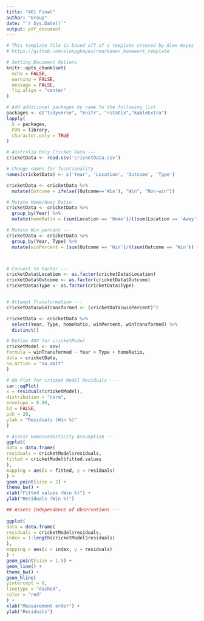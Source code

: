 ---
title: "461 Final"
author: "Group"
date: "`r Sys.Date()`"
output: pdf_document
---

```{r setupFiles, include = FALSE}
# This template file is based off of a template created by Alex Hayes
# https://github.com/alexpghayes/rmarkdown_homework_template

# Setting Document Options
knitr::opts_chunk$set(
  echo = FALSE,
  warning = FALSE,
  message = FALSE,
  fig.align = "center"
)

# Add additional packages by name to the following list
packages <- c("tidyverse", "knitr", "rstatix","kableExtra") 
lapply(
  X = packages,
  FUN = library,
  character.only = TRUE
)

```
```{r dataIN}
# Australia Only Cricket Data ---
cricketData <- read.csv('cricketData.csv')

# Change names for fucntionality
names(cricketData) <- c('Year', 'Location', 'Outcome', 'Type')

cricketData <- cricketData %>%
  mutate(Outcome = ifelse((Outcome=='Win'), "Win", "Non-win"))

# Mutate Home/Away Ratio
cricketData <- cricketData %>%
  group_by(Year) %>%
  mutate(homeRatio = (sum(Location == 'Home')/((sum(Location == 'Away')) + sum(Location == 'Home'))))

# Mutate Win percent ---
cricketData <- cricketData %>%
  group_by(Year, Type) %>%
  mutate(winPercent = (sum(Outcome == 'Win')/((sum(Outcome == 'Win')) + sum(Outcome == 'Non-win'))))



# Convert to Factor ---
cricketData$Location <- as.factor(cricketData$Location)
cricketData$Outcome <- as.factor(cricketData$Outcome)
cricketData$Type <- as.factor(cricketData$Type)


# Attempt Transformation ---
cricketData$winTransformed <- (cricketData$winPercent)^2

cricketData <- cricketData %>%
  select(Year, Type, homeRatio, winPercent, winTransformed) %>%
  distinct()
```

```{r aovFit}
# Define AOV for cricketModel
cricketModel <- aov(
formula = winTransformed ~ Year + Type + homeRatio,
data = cricketData,
na.action = "na.omit"
)

```

```{r gausCheck}
# QQ Plot for cricket Model Residuals ---
car::qqPlot(
x = residuals(cricketModel),
distribution = "norm",
envelope = 0.90,
id = FALSE,
pch = 20,
ylab = "Residuals (Win %)"
)

```


```{r homoSced}
# Assess Homoscedasticity Assumption ---
ggplot(
data = data.frame(
residuals = cricketModel$residuals,
fitted = cricketModel$fitted.values
),
mapping = aes(x = fitted, y = residuals)
) +
geom_point(size = 2) +
theme_bw() +
xlab("Fitted values (Win %)") +
ylab("Residuals (Win %)")


```
```{r indepObs}
## Assess Independence of Observations ---
 
ggplot(
data = data.frame(
residuals = cricketModel$residuals,
index = 1:length(cricketModel$residuals)
),
mapping = aes(x = index, y = residuals)
) +
geom_point(size = 1.5) +
geom_line() +
theme_bw() +
geom_hline(
yintercept = 0,
linetype = "dashed",
color = "red"
) +
xlab("Measurement order") +
ylab("Residuals")


```












```{r codeAppendix, ref.label = knitr::all_labels(), echo = TRUE, eval = FALSE}

```